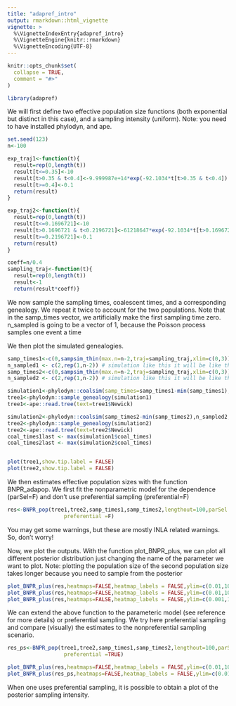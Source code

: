 ```yaml
---
title: "adapref_intro"
output: rmarkdown::html_vignette
vignette: >
  %\VignetteIndexEntry{adapref_intro}
  %\VignetteEngine{knitr::rmarkdown}
  %\VignetteEncoding{UTF-8}
---
```


```r
knitr::opts_chunk$set(
  collapse = TRUE,
  comment = "#>"
)
```

```r
library(adapref)
```

We will first define two effective population size functions (both exponential but distinct in this case), and a sampling intensity (uniform). 
Note: you need to have installed phylodyn, and ape. 

```r

set.seed(123)
n<-100

exp_traj1<-function(t){
  result=rep(0,length(t))
  result[t<=0.35]<-10
  result[t>0.35 & t<0.4]<-9.999987e+14*exp(-92.1034*t[t>0.35 & t<0.4]) #50 times smaller
  result[t>=0.4]<-0.1
  return(result)
}

exp_traj2<-function(t){
  result=rep(0,length(t))
  result[t<=0.1696721]<-10
  result[t>0.1696721 & t<0.2196721]<-61218647*exp(-92.1034*t[t>0.1696721 & t<0.2196721]) #50 times smaller
  result[t>=0.2196721]<-0.1
  return(result)
}

coeff=n/0.4
sampling_traj<-function(t){
  result=rep(0,length(t))
  result<-1
  return(result*coeff)}

```

We now sample the sampling times, coalescent times, and a corresponding genealogy. We repeat it twice to account for the two populations. 
Note that in the samp_times vector, we artificially make the first sampling time zero.
n_sampled is going to be a vector of 1, because the Poisson process samples one event a time

We then plot the simulated genealogies. 
```r
samp_times1<-c(0,sampsim_thin(max.n=n-2,traj=sampling_traj,xlim=c(0,3))[-n+1])
n_sampled1 <- c(2,rep(1,n-2)) # simulation like this it will be like this.
samp_times2<-c(0,sampsim_thin(max.n=n-2,traj=sampling_traj,xlim=c(0,3))[-n+1])
n_sampled2 <- c(2,rep(1,n-2)) # simulation like this it will be like this.

simulation1<-phylodyn::coalsim(samp_times=samp_times1-min(samp_times1),n=n_sampled1,traj=exp_traj1)
tree1<-phylodyn::sample_genealogy(simulation1)
tree1<-ape::read.tree(text=tree1$Newick)

simulation2<-phylodyn::coalsim(samp_times2-min(samp_times2),n_sampled2, traj = exp_traj2)
tree2<-phylodyn::sample_genealogy(simulation2)
tree2<-ape::read.tree(text=tree2$Newick)
coal_times1last <- max(simulation1$coal_times)
coal_times2last <- max(simulation2$coal_times)


plot(tree1,show.tip.label = FALSE)
plot(tree2,show.tip.label = FALSE)

```

We then estimates effective population sizes with the function BNPR_adapop. We first fit the nonparametric model for the dependence (parSel=F) and don't use preferential sampling (preferential=F)
```r
res<-BNPR_pop(tree1,tree2,samp_times1,samp_times2,lengthout=100,parSel = F,
                  preferential =F)
```


You may get some warnings, but these are mostly INLA related warnings. So, don't worry!

Now, we plot the outputs. With the function plot_BNPR_plus, we can plot all different posterior distribution just changing the name of the parameter we want to plot.
Note: plotting the population size of the second population size takes longer because you need to sample from the posterior

```r
plot_BNPR_plus(res,heatmaps=FALSE,heatmap_labels = FALSE,ylim=c(0.01,1000),xlim=c(0.75,0),parameter = "eff1")
plot_BNPR_plus(res,heatmaps=FALSE,heatmap_labels = FALSE,ylim=c(0.01,1000),xlim=c(0.75,0),parameter = "eff2")
plot_BNPR_plus(res,heatmaps=FALSE,heatmap_labels = FALSE,ylim=c(0.001,1000),xlim=c(0.75,0),parameter = "gamma")

```


We can extend the above function to the parameteric model (see reference for more details) or preferential sampling. We try here preferential sampling and compare (visually) the estimates to the nonpreferential sampling scenario. 

```r
res_ps<-BNPR_pop(tree1,tree2,samp_times1,samp_times2,lengthout=100,parSel = F,
                  preferential =TRUE)

plot_BNPR_plus(res,heatmaps=FALSE,heatmap_labels = FALSE,ylim=c(0.01,1000),xlim=c(0.75,0),parameter = "eff1")
plot_BNPR_plus(res_ps,heatmaps=FALSE,heatmap_labels = FALSE,ylim=c(0.01,1000),xlim=c(0.75,0),parameter = "eff1")

```

When one uses preferential sampling, it is possible to obtain a plot of the posterior sampling intensity. 
